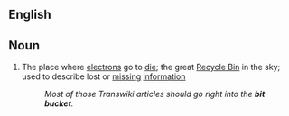 ==English==
==Noun==
{{en-noun}}

# The place where [[electrons]] go to [[die]]; the great [[recycle bin|Recycle Bin]] in the sky; used to describe lost or [[missing]] [[information]]
#: ''Most of those Transwiki articles should go right into the '''bit bucket'''.''